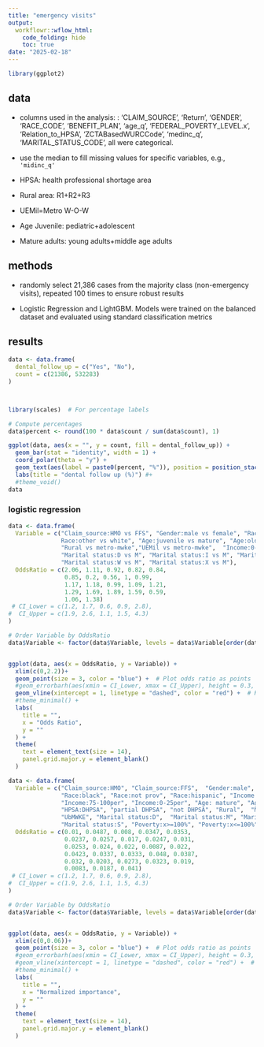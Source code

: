 ```yaml
---
title: "emergency visits"
output: 
  workflowr::wflow_html:
    code_folding: hide
    toc: true
date: "2025-02-18"
---
```


```r
library(ggplot2)
```


## data 


*  columns used in the analysis:  :  'CLAIM_SOURCE', 'Return', 'GENDER', 'RACE_CODE', 
    'BENEFIT_PLAN', 'age_q', 'FEDERAL_POVERTY_LEVEL.x', 'Relation_to_HPSA', 
    'ZCTABasedWURCCode', 'medinc_q', 'MARITAL_STATUS_CODE', all were categorical.


* use the median to fill missing values for specific variables, e.g., `'midinc_q'` 

* HPSA: health professional shortage area 

* Rural area: R1+R2+R3

* UEMil=Metro W-O-W 

* Age Juvenile: pediatric+adolescent 

* Mature adults: young adults+middle age adults  


## methods 


* randomly select 21,386 cases from the majority class (non-emergency  visits), repeated 100 times to ensure robust results

* Logistic Regression and LightGBM. Models were trained on the balanced dataset and evaluated using standard classification metrics


## results 


```r
data <- data.frame(
  dental_follow_up = c("Yes", "No"),
  count = c(21386, 532283)
)



library(scales)  # For percentage labels

# Compute percentages
data$percent <- round(100 * data$count / sum(data$count), 1)

ggplot(data, aes(x = "", y = count, fill = dental_follow_up)) +
  geom_bar(stat = "identity", width = 1) +
  coord_polar(theta = "y") +
  geom_text(aes(label = paste0(percent, "%")), position = position_stack(vjust = 0.5)) +
  labs(title = "dental follow up (%)") #+
  #theme_void()
data
```





### logistic regression 


```r
data <- data.frame(
  Variable = c("Claim_source:HMO vs FFS", "Gender:male vs female", "Race:black vs white", "Race:hispanic vs white", "Race:not prov vs white", "
               Race:other vs white", "Age:juvenile vs mature", "Age:older vs mature", "HPSA:DHPSA vs not DHPSA", "partial DHPSA vs not DHPSA", 
               "Rural vs metro-mwke","UEMil vs metro-mwke",  "Income:0-25per vs 75-100per", "Income:25-50per vs 75-100per", "Income:50-75per vs 75-100per", 
               "Marital status:D vs M", "Marital status:I vs M", "Marital status:R vs M", "Marital status:S vs M", "Marital status:U vs M", 
               "Marital status:W vs M", "Marital status:X vs M"),
  OddsRatio = c(2.06, 1.11, 0.92, 0.82, 0.84, 
                0.85, 0.2, 0.56, 1, 0.99, 
                1.17, 1.18, 0.99, 1.09, 1.21, 
                1.29, 1.69, 1.89, 1.59, 0.59, 
                1.06, 1.38)
 # CI_Lower = c(1.2, 1.7, 0.6, 0.9, 2.8),
#  CI_Upper = c(1.9, 2.6, 1.1, 1.5, 4.3)
)

# Order Variable by OddsRatio
data$Variable <- factor(data$Variable, levels = data$Variable[order(data$OddsRatio)])


ggplot(data, aes(x = OddsRatio, y = Variable)) +
  xlim(c(0,2.2))+
  geom_point(size = 3, color = "blue") +  # Plot odds ratio as points
  #geom_errorbarh(aes(xmin = CI_Lower, xmax = CI_Upper), height = 0.3, color = "black") +  # Add confidence intervals
  geom_vline(xintercept = 1, linetype = "dashed", color = "red") +  # Reference line at OR=1
  #theme_minimal() +
  labs(
    title = "",
    x = "Odds Ratio",
    y = ""
  ) +
  theme(
    text = element_text(size = 14),
    panel.grid.major.y = element_blank()
  )

```



```r
data <- data.frame(
  Variable = c("Claim_source:HMO", "Claim_source:FFS",  "Gender:male", "Gender:female", "Race:white", 
               "Race:black", "Race:not prov", "Race:hispanic", "Income:25-50per", "Income:50-75per", 
               "Income:75-100per", "Income:0-25per", "Age: mature", "Age:older","Age:juvenile", 
               "HPSA:DHPSA", "partial DHPSA", "not DHPSA", "Rural",  "Metro-MWKE", 
               "UbMWKE", "Marital status:D",  "Marital status:M", "Marital status:I", "Marital status:R", 
               "Marital status:S", "Poverty:x>=100%", "Poverty:x<=100%"),
  OddsRatio = c(0.01, 0.0487, 0.008, 0.0347, 0.0353,
                0.0237, 0.0257, 0.017, 0.0247, 0.031, 
                0.0253, 0.024, 0.022, 0.0087, 0.022, 
                0.0423, 0.0337, 0.0333, 0.048, 0.0387, 
                0.032, 0.0203, 0.0273, 0.0323, 0.019, 
                0.0083, 0.0187, 0.041)
 # CI_Lower = c(1.2, 1.7, 0.6, 0.9, 2.8),
#  CI_Upper = c(1.9, 2.6, 1.1, 1.5, 4.3)
)

# Order Variable by OddsRatio
data$Variable <- factor(data$Variable, levels = data$Variable[order(data$OddsRatio)])


ggplot(data, aes(x = OddsRatio, y = Variable)) +
  xlim(c(0,0.06))+
  geom_point(size = 3, color = "blue") +  # Plot odds ratio as points
  #geom_errorbarh(aes(xmin = CI_Lower, xmax = CI_Upper), height = 0.3, color = "black") +  # Add confidence intervals
  #geom_vline(xintercept = 1, linetype = "dashed", color = "red") +  # Reference line at OR=1
  #theme_minimal() +
  labs(
    title = "",
    x = "Normalized importance",
    y = ""
  ) +
  theme(
    text = element_text(size = 14),
    panel.grid.major.y = element_blank()
  )

```
